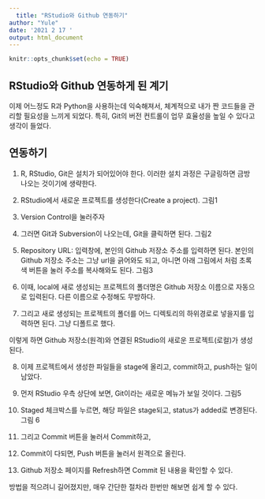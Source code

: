 ```yaml
---
  title: "RStudio와 Github 연동하기"
author: "Yule"
date: '2021 2 17 '
output: html_document
---
```

  
  ```r
knitr::opts_chunk$set(echo = TRUE)
```

## RStudio와 Github 연동하게 된 계기

이제 어느정도 R과 Python을 사용하는데 익숙해져서, 체계적으로 내가 짠 코드들을 관리할 필요성을 느끼게 되었다.
특히, Git의 버전 컨트롤이 업무 효율성을 높일 수 있다고 생각이 들었다.
  
## 연동하기
  
1. R, RStudio, Git은 설치가 되어있어야 한다. 이러한 설치 과정은 구글링하면 금방 나오는 것이기에 생략한다.

2. RStudio에서 새로운 프로젝트를 생성한다(Create a project).
그림1
3. Version Control을 눌러주자

4. 그러면 Git과 Subversion이 나오는데, Git을 클릭하면 된다.
그림2
5. Repository URL: 입력창에, 본인의 Github 저장소 주소를 입력하면 된다. 본인의 Github 저장소 주소는 그냥 url을 긁어와도 되고, 아니면 아래 그림에서 처럼 초록색 버튼을 눌러 주소를 복사해와도 된다. 
그림3
6. 이때, local에 새로 생성되는 프로젝트의 폴더명은 Github 저장소 이름으로 자동으로 입력된다. 다른 이름으로 수정해도 무방하다.

7. 그리고 새로 생성되는 프로젝트의 폴더를 어느 디렉토리의 하위경로로 넣을지를 입력하면 된다. 그냥 디폴트로 했다.

이렇게 하면 Github 저장소(원격)와 연결된 RStudio의 새로운 프로젝트(로컬)가 생성된다. 

8. 이제 프로젝트에서 생성한 파일들을 stage에 올리고, commit하고, push하는 일이 남았다.

9. 먼저 RStudio 우측 상단에 보면, Git이라는 새로운 메뉴가 보일 것이다.
그림5

10. Staged 체크박스를 누르면, 해당 파일은 stage되고, status가 added로 변경된다.
그림 6

11. 그리고 Commit 버튼을 눌러서 Commit하고, 

12. Commit이 다되면, Push 버튼을 눌러서 원격으로 올린다.

13. Github 저장소 페이지를 Refresh하면 Commit 된 내용을 확인할 수 있다.

방법을 적으려니 길어졌지만, 매우 간단한 절차라 한번만 해보면 쉽게 할 수 있다.

